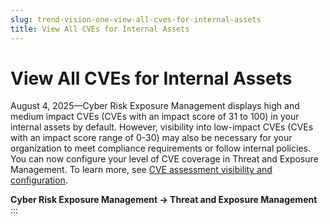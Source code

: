 ```yaml
---
slug: trend-vision-one-view-all-cves-for-internal-assets
title: View All CVEs for Internal Assets
---
```

# View All CVEs for Internal Assets

August 4, 2025—Cyber Risk Exposure Management displays high and medium impact CVEs (CVEs with an impact score of 31 to 100) in your internal assets by default. However, visibility into low-impact CVEs (CVEs with an impact score range of 0-30) may also be necessary for your organization to meet compliance requirements or follow internal policies. You can now configure your level of CVE coverage in Threat and Exposure Management. To learn more, see [CVE assessment visibility and configuration](full-cve-assessment.mdx).

**Cyber Risk Exposure Management → Threat and Exposure Management**
:::
